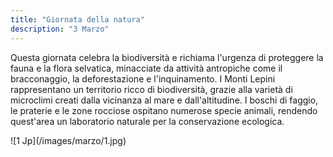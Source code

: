 ```yaml
---
title: "Giornata della natura"
description: "3 Marzo"
---
```


Questa giornata celebra la biodiversità e richiama l'urgenza di proteggere la fauna e la flora selvatica, minacciate da attività antropiche come il bracconaggio, la deforestazione e l'inquinamento. I Monti Lepini rappresentano un territorio ricco di biodiversità, grazie alla varietà di microclimi creati dalla vicinanza al mare e dall'altitudine. I boschi di faggio, le praterie e le zone rocciose ospitano numerose specie animali, rendendo quest'area un laboratorio naturale per la conservazione ecologica. 
<Frame>
  ![1 Jp](/images/marzo/1.jpg)
</Frame>
